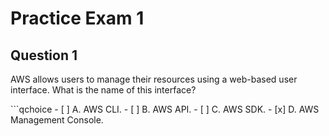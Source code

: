 # Practice Exam 1

## Question 1

AWS allows users to manage their resources using a web-based user interface. What is the name of this interface?

```qchoice
- [ ] A. AWS CLI.
- [ ] B. AWS API.
- [ ] C. AWS SDK.
- [x] D. AWS Management Console.